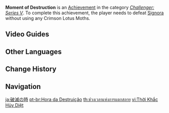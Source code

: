 {{Achievement Infobox
|title        = 
|id           = 82117
|order id     = 2117
|category     = Challenger: Series V
|description  = Defeat [[Narukami Island: Tenshukaku|Signora]] without using any Crimson Lotus Moths.
|requirements = 
|primogems    = 10
|tracking     = 
|topic        = Narukami Island: Tenshukaku
}}
'''Moment of Destruction''' is an [[Achievement]] in the category ''[[Challenger: Series V]]''. To complete this achievement, the player needs to defeat [[Narukami Island: Tenshukaku|Signora]] without using any Crimson Lotus Moths.
<!--
==Trivia==
-->
==Video Guides==
{{EVT
|video1   = https://youtu.be/E-W3__vTzvU
|caption1 = Moment of Destruction Achievement: Challenger Series V
}}
==Other Languages==
{{Other Languages
|en      = Moment of Destruction
|zhs     = 破灭之时
|zhs_rm  = Pòmiè zhī shí
|zht     = 破滅之時
|zht_rm  = Pòmiè zhī shí
|zh_tl   = Moment of Destruction
|ja      = 破滅の時
|ja_rm   = Hametsu no Toki
|ja_tl   = Moment of Destruction
|ko      = 파멸의 시간
|ko_rm   = Pamyeol-ui Sigan
|ko_tl   = Moment of Destruction
|es      = Hora de la destrucción
|es_tl   = Time of Destruction
|fr      = L'heure de la destruction
|fr_tl   = Time of Destruction
|ru      = Миг разрушения
|ru_tl   = Moment of Destruction
|th      = ช่วงเวลาแห่งการแตกสลาย
|th_rm   = 
|th_tl   = 
|vi      = Thời Khắc Hủy Diệt
|vi_tl   = 
|de      = Augenblick der Zerstörung
|de_tl   = Moment of Destruction
|id      = Momen Kehancuran
|id_tl   = Moment of Destruction
|pt      = Hora da Destruição
|pt_tl   = 
|tr      = Yok Olma Anı
|tr_tl   = 
|it      = Ora della distruzione
|it_tl   = 
}}
<!--
==See also==
*
-->

==Change History==
{{Change History|2.6}}
<!--
==References==
{{Reflist}}
-->
==Navigation==
{{Achievement Navbox|Challenger: Series V}}

[[ja:破滅の時]]
[[pt-br:Hora da Destruição]]
[[th:ช่วงเวลาแห่งการแตกสลาย]]
[[vi:Thời Khắc Hủy Diệt]]
